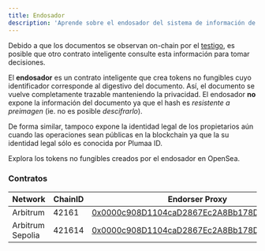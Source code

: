 ```yaml
---
title: Endosador
description: 'Aprende sobre el endosador del sistema de información de Plumaa ID'
---
```


Debido a que los documentos se observan on-chain por el [testigo](/advanced/technical/information-system/witness), es posible que otro contrato inteligente consulte esta información para tomar decisiones.

El **endosador** es un contrato inteligente que crea tokens no fungibles cuyo identificador corresponde al digestivo del documento. Así, el documento se vuelve completamente trazable manteniendo la privacidad. El endosador **no** expone la información del documento ya que el hash es *resistente a preimagen* (ie. no es posible _descifrarlo_).

De forma similar, tampoco expone la identidad legal de los propietarios aún cuando las operaciones sean públicas en la blockchain ya que la su identidad legal sólo es conocida por Plumaa ID.

<Card title="Marketplace" href="https://opensea.io/collection/endorser" icon="hexagon-image">
  Explora los tokens no fungibles creados por el endosador en OpenSea.
</Card>

### Contratos

| Network          | ChainID | Endorser Proxy                                                                                                                |
| ---------------- | ------- | ---------------------------------------------------------------------------------------------------------------------------- | 
| Arbitrum         | 42161   | [0x0000c908D1104caD2867Ec2A8Bb178D78C9bAaaa](https://arbiscan.io/address/0x0000c908D1104caD2867Ec2A8Bb178D78C9bAaaa)         |
| Arbitrum Sepolia | 421614  | [0x0000c908D1104caD2867Ec2A8Bb178D78C9bAaaa](https://sepolia.arbiscan.io/address/0x0000c908D1104caD2867Ec2A8Bb178D78C9bAaaa) |
